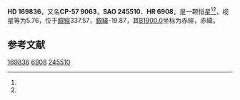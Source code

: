 {{Starbox begin
| name = HD 169836
}}
{{Starbox observe
| epoch = [[J2000.0|J2000.0]]
| constell = {{星座名待查}}<ref name=SIMBAD>{{cite web
 | url=http://simbad.u-strasbg.fr/simbad/sim-id?Ident=HR+6908
 | title =Pulsating variable Star
 | publisher=Centre de Données astronomiques de Strasbourg
 | work=SIMBAD
 | accessdate=2012-07-13}}</ref><ref name=DATA>{{cite web
 | url=http://vizier.u-strasbg.fr/viz-bin/VizieR-5?-out.add=.&-source=5050&-corr=PK=HR&-out.max=9999&HR=6908
 | title=VizieR Detailed Page
 | accessdate=2012-07-13
 | archive-date=2016-03-05
 | archive-url=https://web.archive.org/web/20160305062740/http://vizier.u-strasbg.fr/viz-bin/VizieR-5?-out.add=.&-source=5050&-corr=PK=HR&-out.max=9999&HR=6908
 | dead-url=no
 }}</ref>
| 星官 = 
| ra = {{RA|18|29|56.7}}<ref name=SIMBAD /><ref name=DATA />
| dec = {{DEC|-57|31|23}}<ref name=SIMBAD /><ref name=DATA />
| appmag_v = 5.76<ref name=SIMBAD /><ref name=DATA />
}}
{{Starbox character
| class = K0III<ref name=SIMBAD /><ref name=DATA />
| b-v = 0.98<ref name=SIMBAD /><ref name=DATA />
| u-b = <ref name=SIMBAD /><ref name=DATA />
| r-i = <ref name=SIMBAD /><ref name=DATA />
| variable = 
}}
{{Starbox astrometry
| radial_v = 
| prop_mo_ra = 0
| parallax = 
| p_error = 
}}
{{Starbox catalog
| names =CP-57 9063，[[SAO星表|SAO]] 245510，[[HD星表|HD]] 169836，[[HR星表|HR]] 6908}}
{{Starbox reference |Simbad=HR+6908}}
{{Starbox end}}

'''HD 169836'''，又名'''CP-57 9063'''，'''SAO 245510'''、'''HR 6908'''，是一颗恒星<ref name=SIMBAD /><ref name=DATA />，视星等为5.76，位于[[銀道座標系|銀經]]337.57，[[銀道座標系|銀緯]]-19.87，其[[B1900.0|B1900.0]]坐标为赤經{{RA|18|21|19.8}}，赤緯{{DEC|-57|-19.87|4}}。

== 参考文献 ==
{{reflist}}

{{star-stub}}

[[Category:HD和HDE天體|169836]]
[[Category:HR天體|6908]]
[[Category:SAO天體|245510]]